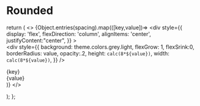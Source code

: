 
<Meta title="Radius" />

# Rounded

  return (
    <>
    {Object.entries(spacing).map(([key,value])=>
      <div
        style={{
          display: 'flex',
          flexDirection: 'column',
          alignItems: 'center',
          justifyContent:"center",
        }}
      >    
        <div
          style={{
            background: theme.colors.grey.light,
            flexGrow: 1,
            flexSrink:0,
            borderRadius: value,
            opacity:.2,
            height: `calc(8*${value})`,
            width: `calc(8*${value})`,
          }}
        />
        <div>{key}</div>
        <div>{value}</div>
      </div>
    )}
    </>

);
};

<div
  style={{
    display: 'flex',
    flexDirection: 'row',
    alignItems: 'end',
    gap: 10,
  }}
>
  <Spacing spacing={theme.radius} />
</div>
